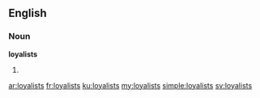 ==English==

===Noun===
'''loyalists'''

# {{plural of|loyalist}}

[[ar:loyalists]]
[[fr:loyalists]]
[[ku:loyalists]]
[[my:loyalists]]
[[simple:loyalists]]
[[sv:loyalists]]
